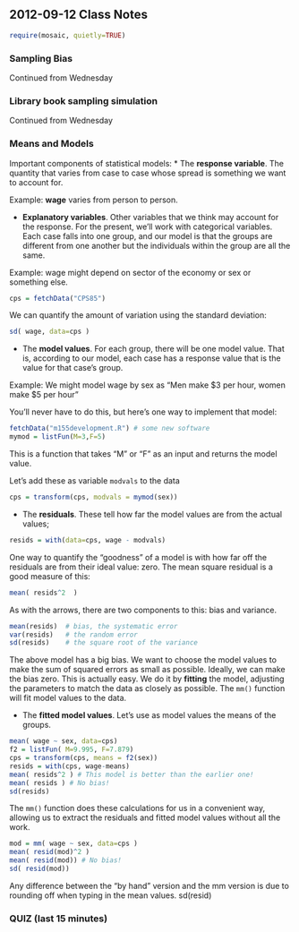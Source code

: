 2012-09-12 Class Notes
--------------------------
```r
require(mosaic, quietly=TRUE)
```

### Sampling Bias 

Continued from Wednesday

### Library book sampling simulation

Continued from Wednesday

### Means and Models

Important components of statistical models:
* The **response variable**.  The quantity that varies from case to case whose spread is something we want to account for.  

Example: **wage** varies from person to person.

* **Explanatory variables**.  Other variables that we think may account for the response.  For the present, we'll work with categorical variables.  Each case falls into one group, and our model is that the groups are different from one another but the individuals within the group are all the same.  

Example: wage might depend on sector of the economy or sex or something else.

```r
cps = fetchData("CPS85")
```
We can quantify the amount of variation using the standard deviation:
```r
sd( wage, data=cps )
```

* The **model values**.  For each group, there will be one model value.  That is, according to our model, each case has a response value that is the value for that case's group.

Example: We might model wage by sex as "Men make $3 per hour, women make $5 per hour"

You'll never have to do this, but here's one way to implement that model:
```r
fetchData("m155development.R") # some new software
mymod = listFun(M=3,F=5)
```
This is a function that takes "M" or "F" as an input and returns the model value.

Let's add these as variable `modvals` to the data
```r
cps = transform(cps, modvals = mymod(sex))
```

* The **residuals**.  These tell how far the model values are from the actual values;
```r
resids = with(data=cps, wage - modvals)
```

One way to quantify the "goodness" of a model is with how far off the residuals are from their ideal value: zero.  The mean square residual is a good measure of this:
```r
mean( resids^2  )
```

As with the arrows, there are two components to this: bias and variance.
```r
mean(resids)  # bias, the systematic error
var(resids)   # the random error
sd(resids)    # the square root of the variance
```

The above model has a big bias.  We want to choose the model values to make the sum of squared errors as small as possible.  Ideally, we can make the bias zero.  This is actually easy.  We do it by **fitting** the model, adjusting the parameters to match the data as closely as possible.  The `mm()` function will fit model values to the data.  

* The **fitted model values**.  Let's use as model  values the means of the groups.
```r
mean( wage ~ sex, data=cps)
f2 = listFun( M=9.995, F=7.879)
cps = transform(cps, means = f2(sex))
resids = with(cps, wage-means)
mean( resids^2 ) # This model is better than the earlier one!
mean( resids ) # No bias!
sd(resids)
```

The `mm()` function does these calculations for us in a convenient way, allowing us to extract the residuals and fitted model values without all the work.
```r
mod = mm( wage ~ sex, data=cps )
mean( resid(mod)^2 )
mean( resid(mod)) # No bias!
sd( resid(mod)) 

```
Any difference between the "by hand" version and the mm version is due to rounding off when typing in the mean values.
sd(resid)

### QUIZ (last 15 minutes)